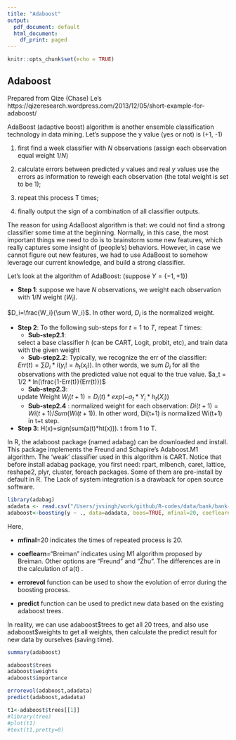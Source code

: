```yaml
---
title: "Adaboost"
output:
  pdf_document: default
  html_document:
    df_print: paged
---
```


```r
knitr::opts_chunk$set(echo = TRUE)
```

## Adaboost

Prepared from Qize (Chase) Le's  https://qizeresearch.wordpress.com/2013/12/05/short-example-for-adaboost/

AdaBoost (adaptive boost) algorithm is another ensemble classification technology in data mining. Let's suppose the y value (yes or not) is (+1, -1)

1. first find a week classifier with $N$ observations (assign each observation equal weight $1/N$)

2. calculate errors between predicted $y$ values and real $y$ values use the errors as information to reweigh each observation (the total weight is set to be 1); 

3. repeat this process T times; 

4. finally output the sign of a combination of all classifier outputs. 

The reason for using AdaBoost algorithm is that: we could not find a strong classifier some time at the beginning. Normally, in this case, the most important things we need to do is to brainstorm some new features, which really captures some insight of (people's) behaviors. However, in case we cannot figure out new features, we had to use AdaBoost to somehow leverage our current knowledge, and build a strong classifier.


Let's look at the algorithm of AdaBoost: (suppose $Y=\{-1, +1\}$)

* **Step 1**: suppose we have $N$ observations, we weight each observation with $1/N$ weight ($W_i$). 

$D_i=\frac{W_i}{\sum W_i}$. In other word, $D_i$ is the normalized weight.

* **Step 2**: To the following sub-steps for $t=1$ to $T$, repeat $T$ times:
    + **Sub-step2.1**: 
    
    select a base classifier $h$ (can be CART, Logit, probit, etc), and train data with the given weight
    + **Sub-step2.2**: 
    Typically, we recognize the err of the classifier:
    
    $Err(t)= \sum D_i * I(y_i != h_t(x_i))$. In other words, we sum $D_i$ for all the observations with the predicted value not equal to the true value. $a_t = 1/2 * ln(\frac{1-Err(t)}{Err(t)})$
    + **Sub-step2.3**: 
    
    update Weight $W_i(t+1) = D_i(t) * exp(-a_t * Y_i * h_t(X_i))$
    + **Sub-step2.4** : normalized weight for each observation: 
    $Di(t+1)=Wi(t+1)/Sum(Wi(t+1))$. In other word, Di(t+1) is normalized Wi(t+1) in t+t step.


* **Step 3**: H(x)=sign(sum(a(t)*ht(x))). t from 1 to T.

In R, the adaboost package (named adabag) can be downloaded and install. This package implements the Freund and Schapire's Adaboost.M1 algorithm. The 'weak' classifier used in this algorithm is CART. Notice that before install adabag package, you first need: rpart, mlbench, caret, lattice, reshape2, plyr, cluster, foreach packages. Some of them are pre-install by default in R. The Lack of system integration is a drawback for open source software.


```r
library(adabag)
adadata <- read.csv("/Users/jvsingh/work/github/R-codes/data/bank/bank-full.csv", header=TRUE,sep=";")
adaboost<-boosting(y ~ ., data=adadata, boos=TRUE, mfinal=20, coeflearn='Breiman')
```


Here, 

* **mfinal**=20 indicates the times of repeated process is 20. 
* **coeflearn**="Breiman" indicates using M1 algorithm proposed by Breiman. Other options are "Freund" and "Zhu". The differences are in the calculation of a(t) . 

* **errorevol** function can be used to show the evolution of error during the boosting process.

* **predict** function can be used to predict new data based on the existing adaboost trees. 

In reality, we can use adaboost\$trees to get all 20 trees, and also use adaboost$weights to get all weights, then calculate the predict result for new data by ourselves (saving time).


```r
summary(adaboost)

adaboost$trees
adaboost$weights
adaboost$importance

errorevol(adaboost,adadata)
predict(adaboost,adadata)

t1<-adaboost$trees[[1]]
#library(tree)
#plot(t1)
#text(t1,pretty=0)
```
